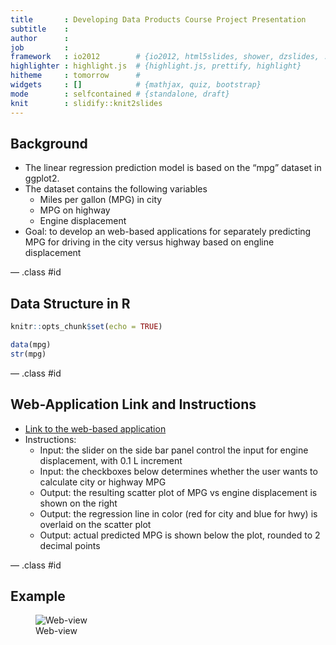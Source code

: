 ```yaml
---
title       : Developing Data Products Course Project Presentation
subtitle    : 
author      :
job         : 
framework   : io2012        # {io2012, html5slides, shower, dzslides, ...}
highlighter : highlight.js  # {highlight.js, prettify, highlight}
hitheme     : tomorrow      # 
widgets     : []            # {mathjax, quiz, bootstrap}
mode        : selfcontained # {standalone, draft}
knit        : slidify::knit2slides
---
```


## Background

* The linear regression prediction model is based on the "mpg" dataset in ggplot2.
* The dataset contains the following variables
    + Miles per gallon (MPG) in city
    + MPG on highway
    + Engine displacement
* Goal: to develop an web-based applications for separately predicting MPG for driving in the city versus highway based on engline displacement

--- .class #id 

## Data Structure in R

```r
knitr::opts_chunk$set(echo = TRUE)
```

```r
data(mpg)
str(mpg)
```

--- .class #id 

## Web-Application Link and Instructions

* [Link to the web-based application](https://cwangm.shinyapps.io/course_project/)
* Instructions:
    + Input: the slider on the side bar panel control the input for engine displacement, with 0.1 L increment
    + Input: the checkboxes below determines whether the user wants to calculate city or highway MPG
    + Output: the resulting scatter plot of MPG vs engine displacement is shown on the right
    + Output: the regression line in color (red for city and blue for hwy) is overlaid on the scatter plot
    + Output: actual predicted MPG is shown below the plot, rounded to 2 decimal points


--- .class #id 


## Example

![Web-view](example.png)
